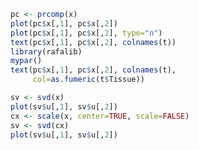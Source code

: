 ```r
pc <- prcomp(x)
plot(pc$x[,1], pc$x[,2])
plot(pc$x[,1], pc$x[,2], type="n")
text(pc$x[,1], pc$x[,2], colnames(t))
library(rafalib)
mypar()
text(pc$x[,1], pc$x[,2], colnames(t),
     col=as.fumeric(t$Tissue))
```

```r
sv <- svd(x)
plot(sv$u[,1], sv$u[,2])
cx <- scale(x, center=TRUE, scale=FALSE)
sv <- svd(cx)
plot(sv$u[,1], sv$u[,2])
```

